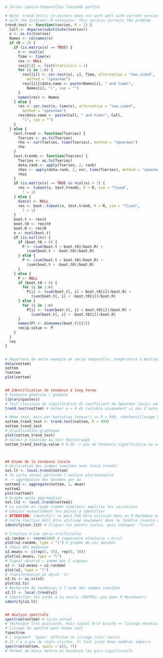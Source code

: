 ```r
# Séries spatio-temporelles (seconde partie)

# Note: trend.test() in pastecs does not work well with current version of R
# with the SciViews::R extension. This version corrects the problem
trend.test <- function(tseries, R = 1) {
  Call <- deparse(substitute(tseries))
  x <- as.ts(tseries)
  Names <- colnames(x)
  if (R < 2) {
    if (is.matrix(x) == TRUE) {
      n <- ncol(x)
      Time <- time(x)
      res <- NULL
      res[[1]] <- list(statistics = 1)
      for (i in 1:n) {
        res[[i]] <- cor.test(x[, i], Time, alternative = "two.sided",
          method = "spearman")
        res[[i]]$data.name <- paste(Names[i], " and time(",
          Names[i], ")", sep = "")
      }
      names(res) <- Names
    } else {
      res <- cor.test(x, time(x), alternative = "two.sided",
        method = "spearman")
      res$data.name <- paste(Call, " and time(", Call,
        ")", sep = "")
    }
  } else {
    test.trend <- function(Tseries) {
      Tseries <- as.ts(Tseries)
      rho <- cor(Tseries, time(Tseries), method = "spearman")
      rho
    }
    test.trends <- function(Tseries) {
      Tseries <- as.ts(Tseries)
      data.rank <- apply(Tseries, 2, rank)
      rhos <- apply(data.rank, 2, cor, time(Tseries), method = "spearman")
      rhos
    }
    if (is.matrix(x) == TRUE && ncol(x) > 1) {
      res <- tsboot(x, test.trends, R = R, sim = "fixed",
        l = 1)
    } else {
      dim(x) <- NULL
      res <- boot::tsboot(x, test.trend, R = R, sim = "fixed",
        l = 1)
    }
    boot.t <- res$t
    boot.t0 <- res$t0
    boot.R <- res$R
    n <- ncol(boot.t)
    if (is.null(n)) {
      if (boot.t0 > 0) {
        P <- (sum(boot.t > boot.t0)/boot.R) +
          (sum(boot.t < -boot.t0)/boot.R)
      } else {
        P <- (sum(boot.t < boot.t0)/boot.R) +
          (sum(boot.t > -boot.t0)/boot.R)
      }
    } else {
      P <- NULL
      if (boot.t0 > 0) {
        for (i in 1:n)
          P[i] <- (sum(boot.t[, i] > boot.t0[i])/boot.R) +
            (sum(boot.t[, i] < -boot.t0[i])/boot.R)
      } else {
        for (i in 1:n)
          P[i] <- (sum(boot.t[, i] < boot.t0[i])/boot.R) +
            (sum(boot.t[, i] > -boot.t0[i])/boot.R)
      }
      names(P) <- dimnames(boot.t)[[2]]
      res$p.value <- P
    }
  }
  res
}


# Repartons de notre exemple de série temporelle: température à Nottingham
data(nottem)
nottem
?nottem
plot(nottem)


## Identification de tendance à long terme
# Tendance générale / globale
library(pastecs)
# Test classique de signification du coefficient de Spearman (moins adapté pour les ts!)
trend.test(nottem) # Valeur p = 0.41 (valable uniquement si pas d'autocarrelation)

# Même test, mais par bootstrap (mieux!) => R = 999, rééchantillonage 999x
nottem_trend_test <- trend.test(nottem, R = 999)
nottem_trend_test
# Visualisation graphique
plot(nottem_trend_test)
# Valeur p associée au test bootstrappé
nottem_trend_test$p.value # 0.20 -> pas de tendance significative au seuil alpha de 5%



## Etude de la tendance locale
# Utilisation des sommes cumulées avec local.trend()
not.lt <- local.trend(nottem)
# le cycle annuel perturbe l'analyse pluriannuelle
# -> aggrégation des données par an
nottem2 <- aggregate(nottem, 1, mean)
nottem2
plot(nottem2)
# Graphe après aggrégation
not.lt2 <- local.trend(nottem2)
# La courbe en rouge (somme cumulées) amplifie les variations
# Choisir manuellement les points à identifier
# ATTENTION: identify() ne peut PAS être utilisée dans un R Markdown ou Notebook
# Cette fonction doit être utilisée seulement dans le fenêtre console de R!!!
identify(not.lt2) # Cliquer les points voulus, puis indiquer "finish"... (remarque besoin des 2 lignes de code juste plus haut pour fonctionner)

```

```r
# Création d'une série artificielle
x2.random <- rnorm(100) # composante aléatoire = bruit
plot(x2.random, type = "l") # graphe de ces données
# Choix des moyennes
x2.means <- c(rep(5, 50), rep(6, 50))
plot(x2.means, type = "l")
# Signal observé = somme des 2 signaux
x2 <- (x2.means + x2.random)
plot(x2, type = "l")
# Transformation en objet 'ts'
x2.ts <- as.ts(x2)
plot(x2.ts)
# Recherche de tendances à l'aide des sommes cumulées
x2.lt <- local.trend(x2)
# Identifier les zones à la souris (RAPPEL: pas dans R Markdown!)
identify(x2.lt)


## Analyse spectrale
spectrum(nottem) # Cycle annuel
# Technique très puissante, mais signal brut bruité => lissage nécessaire!
# Lissage du spectre pour mieux voir
?spectrum
# L'argument 'spans' affectue ce lissage (voir cours)
# Il n'y a pas de règle stictes. Il faut juste deux nombres impairs
spectrum(nottem, spans = c(3, 7))
# Permet de mieux mettre en évidence les pics significatifs

```

